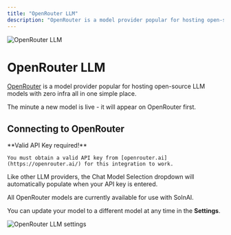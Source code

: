 ```yaml
---
title: "OpenRouter LLM"
description: "OpenRouter is a model provider popular for hosting open-source LLM models with zero infra all in one simple place"
---
```



<Image
  src="/images/SolnAI-setup/llm-configuration/cloud/openrouter/header-image.png"
  height={1080}
  width={1920}
  quality={100}
  alt="OpenRouter LLM"
/>

# OpenRouter LLM

[OpenRouter](https://openrouter.ai) is a model provider popular for hosting open-source LLM models with zero infra all in one simple place.

The minute a new model is live - it will appear on OpenRouter first.

## Connecting to OpenRouter

<Callout type="info" emoji="️💡">
  **Valid API Key required!**

    You must obtain a valid API key from [openrouter.ai](https://openrouter.ai/) for this integration to work.

</Callout>

Like other LLM providers, the Chat Model Selection dropdown will automatically populate when your API key is entered.

All OpenRouter models are currently available for use with SolnAI.

You can update your model to a different model at any time in the **Settings**.

<Image
  src="/images/SolnAI-setup/llm-configuration/cloud/OpenRouter/OpenRouter-llm.png"
  height={1080}
  width={1920}
  quality={100}
  alt="OpenRouter LLM settings"
/>
